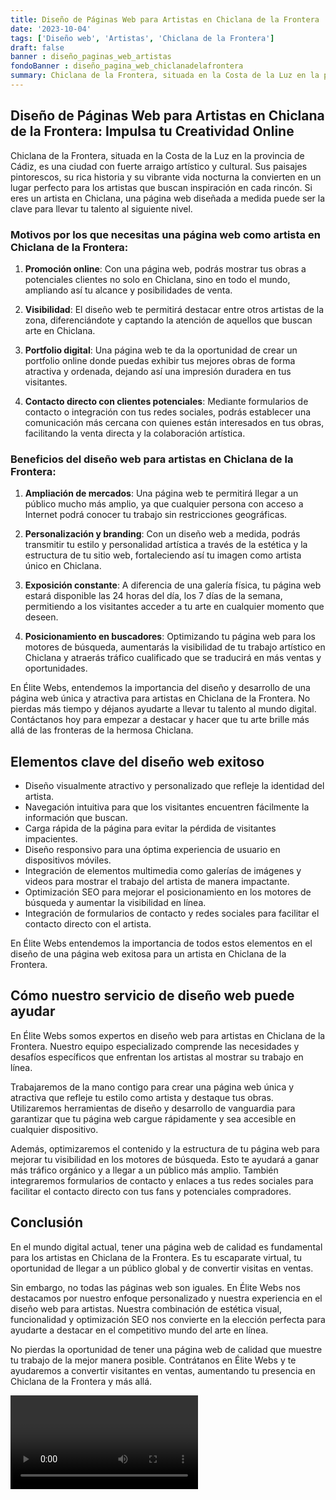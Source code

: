 ```yaml
---
title: Diseño de Páginas Web para Artistas en Chiclana de la Frontera
date: '2023-10-04'
tags: ['Diseño web', 'Artistas', 'Chiclana de la Frontera']
draft: false
banner : diseño_paginas_web_artistas
fondoBanner : diseño_pagina_web_chiclanadelafrontera
summary: Chiclana de la Frontera, situada en la Costa de la Luz en la provincia de Cádiz, es una ciudad con fuerte arraigo artístico y cultural. Sus paisajes pintorescos, su rica historia y su vibrante vida nocturna la convierten en un lugar perfecto para los artistas que buscan inspiración en cada rincón. Si eres un artista en Chiclana, una página web diseñada a medida puede ser la clave para llevar tu talento al siguiente nivel.
---
```


## Diseño de Páginas Web para Artistas en Chiclana de la Frontera: Impulsa tu Creatividad Online

Chiclana de la Frontera, situada en la Costa de la Luz en la provincia de Cádiz, es una ciudad con fuerte arraigo artístico y cultural. Sus paisajes pintorescos, su rica historia y su vibrante vida nocturna la convierten en un lugar perfecto para los artistas que buscan inspiración en cada rincón. Si eres un artista en Chiclana, una página web diseñada a medida puede ser la clave para llevar tu talento al siguiente nivel.

### Motivos por los que necesitas una página web como artista en Chiclana de la Frontera:

1. **Promoción online**: Con una página web, podrás mostrar tus obras a potenciales clientes no solo en Chiclana, sino en todo el mundo, ampliando así tu alcance y posibilidades de venta.

2. **Visibilidad**: El diseño web te permitirá destacar entre otros artistas de la zona, diferenciándote y captando la atención de aquellos que buscan arte en Chiclana.

3. **Portfolio digital**: Una página web te da la oportunidad de crear un portfolio online donde puedas exhibir tus mejores obras de forma atractiva y ordenada, dejando así una impresión duradera en tus visitantes.

4. **Contacto directo con clientes potenciales**: Mediante formularios de contacto o integración con tus redes sociales, podrás establecer una comunicación más cercana con quienes están interesados en tus obras, facilitando la venta directa y la colaboración artística.

### Beneficios del diseño web para artistas en Chiclana de la Frontera:

1. **Ampliación de mercados**: Una página web te permitirá llegar a un público mucho más amplio, ya que cualquier persona con acceso a Internet podrá conocer tu trabajo sin restricciones geográficas.

2. **Personalización y branding**: Con un diseño web a medida, podrás transmitir tu estilo y personalidad artística a través de la estética y la estructura de tu sitio web, fortaleciendo así tu imagen como artista único en Chiclana.

3. **Exposición constante**: A diferencia de una galería física, tu página web estará disponible las 24 horas del día, los 7 días de la semana, permitiendo a los visitantes acceder a tu arte en cualquier momento que deseen.

4. **Posicionamiento en buscadores**: Optimizando tu página web para los motores de búsqueda, aumentarás la visibilidad de tu trabajo artístico en Chiclana y atraerás tráfico cualificado que se traducirá en más ventas y oportunidades.

En Élite Webs, entendemos la importancia del diseño y desarrollo de una página web única y atractiva para artistas en Chiclana de la Frontera. No pierdas más tiempo y déjanos ayudarte a llevar tu talento al mundo digital. Contáctanos hoy para empezar a destacar y hacer que tu arte brille más allá de las fronteras de la hermosa Chiclana.

<GifSeo />

<Cta />

## Elementos clave del diseño web exitoso

- Diseño visualmente atractivo y personalizado que refleje la identidad del artista.
- Navegación intuitiva para que los visitantes encuentren fácilmente la información que buscan.
- Carga rápida de la página para evitar la pérdida de visitantes impacientes.
- Diseño responsivo para una óptima experiencia de usuario en dispositivos móviles.
- Integración de elementos multimedia como galerías de imágenes y videos para mostrar el trabajo del artista de manera impactante.
- Optimización SEO para mejorar el posicionamiento en los motores de búsqueda y aumentar la visibilidad en línea.
- Integración de formularios de contacto y redes sociales para facilitar el contacto directo con el artista.

En Élite Webs entendemos la importancia de todos estos elementos en el diseño de una página web exitosa para un artista en Chiclana de la Frontera.

## Cómo nuestro servicio de diseño web puede ayudar

En Élite Webs somos expertos en diseño web para artistas en Chiclana de la Frontera. Nuestro equipo especializado comprende las necesidades y desafíos específicos que enfrentan los artistas al mostrar su trabajo en línea.

Trabajaremos de la mano contigo para crear una página web única y atractiva que refleje tu estilo como artista y destaque tus obras. Utilizaremos herramientas de diseño y desarrollo de vanguardia para garantizar que tu página web cargue rápidamente y sea accesible en cualquier dispositivo.

Además, optimizaremos el contenido y la estructura de tu página web para mejorar tu visibilidad en los motores de búsqueda. Esto te ayudará a ganar más tráfico orgánico y a llegar a un público más amplio. También integraremos formularios de contacto y enlaces a tus redes sociales para facilitar el contacto directo con tus fans y potenciales compradores.

## Conclusión

En el mundo digital actual, tener una página web de calidad es fundamental para los artistas en Chiclana de la Frontera. Es tu escaparate virtual, tu oportunidad de llegar a un público global y de convertir visitas en ventas.

Sin embargo, no todas las páginas web son iguales. En Élite Webs nos destacamos por nuestro enfoque personalizado y nuestra experiencia en el diseño web para artistas. Nuestra combinación de estética visual, funcionalidad y optimización SEO nos convierte en la elección perfecta para ayudarte a destacar en el competitivo mundo del arte en línea.

No pierdas la oportunidad de tener una página web de calidad que muestre tu trabajo de la mejor manera posible. Contrátanos en Élite Webs y te ayudaremos a convertir visitantes en ventas, aumentando tu presencia en Chiclana de la Frontera y más allá.

<Video />

<CtaBot job='Artistas' city='Chiclana de la Frontera'/>

<Gmaps query='Chiclana de la Frontera+españa+maps' />